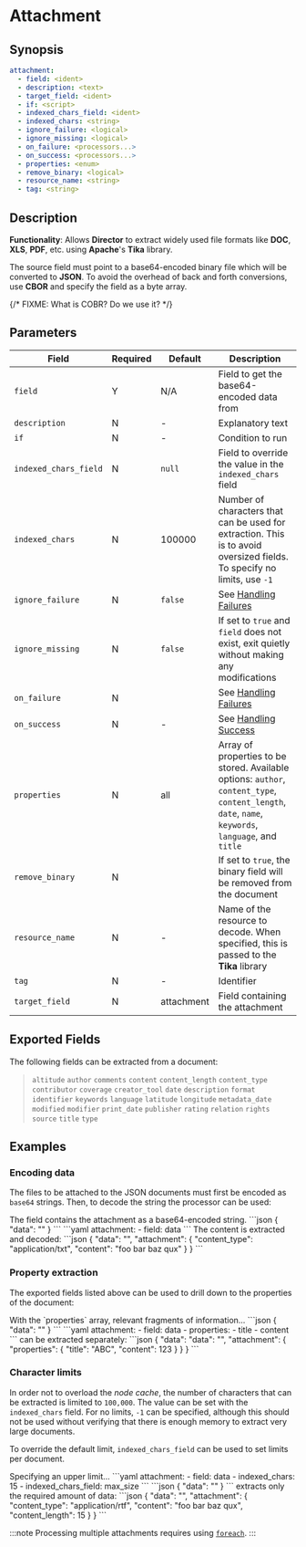 # Attachment

## Synopsis

```yaml {2}
attachment:
  - field: <ident>
  - description: <text>
  - target_field: <ident>
  - if: <script>
  - indexed_chars_field: <ident>
  - indexed_chars: <string>
  - ignore_failure: <logical>
  - ignore_missing: <logical>
  - on_failure: <processors...>
  - on_success: <processors...>
  - properties: <enum>
  - remove_binary: <logical>
  - resource_name: <string>
  - tag: <string>
```

## Description

**Functionality**: Allows **Director** to extract widely used file formats like **DOC**, **XLS**, **PDF**, etc. using **Apache**'s **Tika** library.


The source field must point to a base64-encoded binary file which will be converted to **JSON**. To avoid the overhead of back and forth conversions, use **CBOR** and specify the field as a byte array.

{/* FIXME: What is COBR? Do we use it? */}

## Parameters

|Field|Required|Default|Description|
|---|---|---|---|
|`field`|Y|N/A|Field to get the base64-encoded data from|
|`description`|N|-|Explanatory text|
|`if`|N|-|Condition to run|
|`indexed_chars_field`|N|`null`|Field to override the value in the `indexed_chars` field|
|`indexed_chars`|N|100000|Number of characters that can be used for extraction. This is to avoid oversized fields. To specify no limits, use `-1`|
|`ignore_failure`|N|`false`|See [Handling Failures](../handling-failures.mdx)|
|`ignore_missing`|N|`false`|If set to `true` and `field` does not exist, exit quietly without making any modifications|
|`on_failure`|N||See [Handling Failures](../handling-failures.mdx)|
|`on_success`|N|-|See [Handling Success](../handling-success.mdx)|
|`properties`|N|all|Array of properties to be stored. Available options: `author`, `content_type`, `content_length`, `date`, `name`, `keywords`, `language`, and `title`|
|`remove_binary`|N||If set to `true`, the binary field will be removed from the document|
|`resource_name`|N|-|Name of the resource to decode. When specified, this is passed to the **Tika** library|
|`tag`|N|-|Identifier|
|`target_field`|N|attachment|Field containing the attachment|

## Exported Fields

The following fields can be extracted from a document:

> `altitude` `author` `comments` `content` `content_length` `content_type` `contributor` `coverage` `creator_tool` `date` `description` `format` `identifier` `keywords` `language` `latitude` `longitude` `metadata_date` `modified` `modifier` `print_date` `publisher` `rating` `relation` `rights` `source` `title` `type`

## Examples

### Encoding data

The files to be attached to the JSON documents must first be encoded as `base64` strings. Then, to decode the string the processor can be used:

<ExampleGrid>
	<CommentCol>
    The field contains the attachment as a base64-encoded string.
	</CommentCol>
	<CodeCol>
    ```json
    {
      "data": "<base64-encoded string>"
    }
    ```
    ```yaml
    attachment:
      - field: data
    ```
	</CodeCol>
	<CommentCol>
    The content is extracted and decoded:
	</CommentCol>
	<CodeCol>
    ```json
    {
      "data": "<base64-encoded string>",
      "attachment": {
        "content_type": "application/txt",
        "content": "foo bar baz qux"
      }
    }
    ```
	</CodeCol>
</ExampleGrid>

### Property extraction

The exported fields listed above can be used to drill down to the properties of the document:

<ExampleGrid>
	<CommentCol>
    With the `properties` array, relevant fragments of information...
	</CommentCol>
	<CodeCol>
    ```json
    {
      "data": "<base64-encoded string>"
    }
    ```
    ```yaml
    attachment:
      - field: data
      - properties:
        - title
        - content
    ```
	</CodeCol>
  <CommentCol>
    can be extracted separately:
  </CommentCol>
  <CodeCol>
    ```json
    {
      "data": "data": "<base64-encoded string>",
      "attachment": {
        "properties": {
          "title": "ABC",
          "content": 123
        }
      }
    }
    ```
  </CodeCol>
</ExampleGrid>

### Character limits

In order not to overload the _node cache_, the number of characters that can be extracted is limited to `100,000`. The value can be set with the `indexed_chars` field. For no limits, `-1` can be specified, although this should not be used without verifying that there is enough memory to extract very large documents.

To override the default limit, `indexed_chars_field` can be used to set limits per document.

<ExampleGrid>
  <CommentCol>
    Specifying an upper limit...
  </CommentCol>
  <CodeCol>
    ```yaml
    attachment:
      - field: data
      - indexed_chars: 15
      - indexed_chars_field: max_size
    ```
    ```json
    {
      "data": "<base64-encoded string>"
    }
    ```
</CodeCol>
  <CommentCol>
    extracts only the required amount of data:
  </CommentCol>
  <CodeCol>
    ```json
    {
      "data": "<base64-encoded string>",
      "attachment": {
        "content_type": "application/rtf",
        "content": "foo bar baz qux",
        "content_length": 15
      }
    }
    ```
  </CodeCol>
</ExampleGrid>

:::note
Processing multiple attachments requires using [`foreach`](foreach.mdx).
:::
